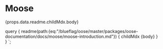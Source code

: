 
# Moose

<MDXRenderer>{props.data.readme.childMdx.body}</MDXRenderer>

query {
    readme(path:{eq:"/blueflag/oose/master/packages/oose-documentation/docs/moose/moose-introduction.md"}) {
        childMdx {body}
    }
}
`;


